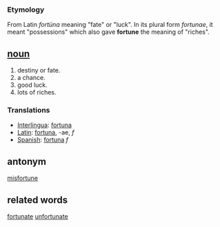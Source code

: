 === Etymology ===
From Latin ''fortüna'' meaning "fate" or "luck". In its plural form ''fortunae'', it meant "possessions" which also gave '''fortune''' the meaning of "riches".

== [[noun]] ==
#destiny or fate.
#a chance.
#good luck.
#lots of riches.

=== Translations ===
*[[Interlingua]]: [[fortuna]]
*[[Latin]]: [[fortuna]], -ae, ''f''
*[[Spanish]]: [[fortuna]] ''f''

==antonym==
[[misfortune]]

==related words==
[[fortunate]]
[[unfortunate]]